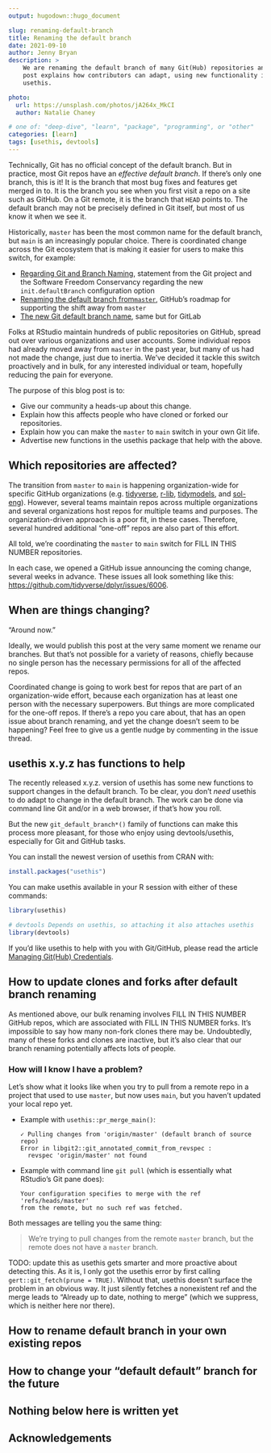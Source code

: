 ```yaml
---
output: hugodown::hugo_document

slug: renaming-default-branch
title: Renaming the default branch
date: 2021-09-10
author: Jenny Bryan
description: >
    We are renaming the default branch of many Git(Hub) repositories and this
    post explains how contributors can adapt, using new functionality in
    usethis.

photo:
  url: https://unsplash.com/photos/jA264x_MkCI
  author: Natalie Chaney

# one of: "deep-dive", "learn", "package", "programming", or "other"
categories: [learn] 
tags: [usethis, devtools]
---
```


Technically, Git has no official concept of the default branch.
But in practice, most Git repos have an *effective default branch*.
If there's only one branch, this is it!
It is the branch that most bug fixes and features get merged in to.
It is the branch you see when you first visit a repo on a site such as GitHub.
On a Git remote, it is the branch that `HEAD` points to.
The default branch may not be precisely defined in Git itself, but most of us know it when we see it.

Historically, `master` has been the most common name for the default branch,
but `main` is an increasingly popular choice.
There is coordinated change across the Git ecosystem that is making it easier for users to make this switch, for example:

* [Regarding Git and Branch Naming](https://sfconservancy.org/news/2020/jun/23/gitbranchname/), statement from the Git project and the Software Freedom Conservancy regarding the new `init.defaultBranch` configuration option
* [Renaming the default branch from` master`](https://github.com/github/renaming#readme), GitHub's roadmap for supporting the shift away from `master`
* [The new Git default branch name](https://about.gitlab.com/blog/2021/03/10/new-git-default-branch-name/), same but for GitLab

Folks at RStudio maintain hundreds of public repositories on GitHub, spread out over various organizations and user accounts.
Some individual repos had already moved away from `master` in the past year, but many of us had not made the change, just due to inertia.
We've decided it tackle this switch proactively and in bulk, for any interested individual or team, hopefully reducing the pain for everyone.

The purpose of this blog post is to:

* Give our community a heads-up about this change.
* Explain how this affects people who have cloned or forked our repositories.
* Explain how you can make the `master` to `main` switch in your own Git life.
* Advertise new functions in the usethis package that help with the above.

## Which repositories are affected?

The transition from `master` to `main` is happening organization-wide for specific GitHub organizations (e.g. [tidyverse](https://github.com/tidyverse), [r-lib](https://github.com/r-lib), [tidymodels](https://github.com/tidymodels), and [sol-eng](https://github.com/sol-eng)).
However, several teams maintain repos across multiple organizations and several organizations host repos for multiple teams and purposes.
The organization-driven approach is a poor fit, in these cases.
Therefore, several hundred additional "one-off" repos are also part of this effort.

All told, we're coordinating the `master` to `main` switch for FILL IN THIS NUMBER repositories.

In each case, we opened a GitHub issue announcing the coming change, several weeks in advance.
These issues all look something like this: <https://github.com/tidyverse/dplyr/issues/6006>.

## When are things changing?

"Around now."

Ideally, we would publish this post at the very same moment we rename our branches.
But that's not possible for a variety of reasons, chiefly because no single person has the necessary permissions for all of the affected repos.

Coordinated change is going to work best for repos that are part of an organization-wide effort, because each organization has at least one person with the necessary superpowers.
But things are more complicated for the one-off repos.
If there's a repo you care about, that has an open issue about branch renaming, and yet the change doesn't seem to be happening?
Feel free to give us a gentle nudge by commenting in the issue thread.

## usethis x.y.z has functions to help

The recently released x.y.z. version of usethis has some new functions to support changes in the default branch.
To be clear, you don't _need_ usethis to do adapt to change in the default branch.
The work can be done via command line Git and/or in a web browser, if that's how you roll.

But the new `git_default_branch*()` family of functions can make this process more pleasant, for those who enjoy using devtools/usethis, especially for Git and GitHub tasks.

You can install the newest version of usethis from CRAN with:

```r
install.packages("usethis")
```

You can make usethis available in your R session with either of these commands:

```r
library(usethis)

# devtools Depends on usethis, so attaching it also attaches usethis
library(devtools)
```

If you'd like usethis to help with you with Git/GitHub, please read the article [Managing Git(Hub) Credentials](https://usethis.r-lib.org/articles/articles/git-credentials.html).

## How to update clones and forks after default branch renaming

As mentioned above, our bulk renaming involves FILL IN THIS NUMBER GitHub repos, which are associated with FILL IN THIS NUMBER forks.
It's impossible to say how many non-fork clones there may be.
Undoubtedly, many of these forks and clones are inactive, but it's also clear that our branch renaming potentially affects lots of people.

### How will I know I have a problem?

Let's show what it looks like when you try to pull from a remote repo in a project that used to use `master`, but now uses `main`, but you haven't updated your local repo yet.

* Example with `usethis::pr_merge_main()`:

    ```
    ✓ Pulling changes from 'origin/master' (default branch of source repo)
    Error in libgit2::git_annotated_commit_from_revspec : 
      revspec 'origin/master' not found
    ```

* Example with command line `git pull` (which is essentially what RStudio's Git pane does):

    ```
    Your configuration specifies to merge with the ref 'refs/heads/master'
    from the remote, but no such ref was fetched.
    ```

Both messages are telling you the same thing:

> We're trying to pull changes from the remote `master` branch, but the remote does not have a `master` branch.

TODO: update this as usethis gets smarter and more proactive about detecting this. As it is, I only got the usethis error by first calling `gert::git_fetch(prune = TRUE)`. Without that, usethis doesn't surface the problem in an obvious way. It just silently fetches a nonexistent ref and the merge leads to "Already up to date, nothing to merge" (which we suppress, which is neither here nor there). 

## How to rename default branch in your own existing repos

## How to change your "default default" branch for the future


## Nothing below here is written yet


## Acknowledgements

